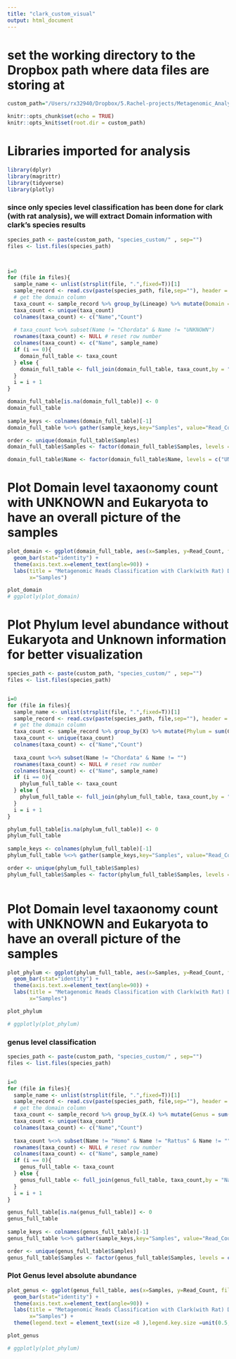 ---
title: "clark_custom_visual"
output: html_document
---

# set the working directory to the Dropbox path where data files are storing at
```{r setup, include=FALSE}
custom_path="/Users/rx32940/Dropbox/5.Rachel-projects/Metagenomic_Analysis/final_analysis/clark/"

knitr::opts_chunk$set(echo = TRUE)
knitr::opts_knit$set(root.dir = custom_path)
```

# Libraries imported for analysis
```{r}

library(dplyr)
library(magrittr)
library(tidyverse)
library(plotly)


```

### since only species level classification has been done for clark (with rat analysis), we will extract Domain information with clark's species results

```{r}

species_path <- paste(custom_path, "species_custom/" , sep="")
files <- list.files(species_path)



i=0
for (file in files){
  sample_name <- unlist(strsplit(file, ".",fixed=T))[1]
  sample_record <- read.csv(paste(species_path, file,sep=""), header = TRUE)
  # get the domain column
  taxa_count <- sample_record %>% group_by(Lineage) %>% mutate(Domain = sum(Count)) %>% select("Lineage","Domain")
  taxa_count <- unique(taxa_count)
  colnames(taxa_count) <- c("Name","Count")
  
  # taxa_count %<>% subset(Name != "Chordata" & Name != "UNKNOWN")
  rownames(taxa_count) <- NULL # reset row number
  colnames(taxa_count) <- c("Name", sample_name)
  if (i == 0){
    domain_full_table <- taxa_count
  } else {
    domain_full_table <- full_join(domain_full_table, taxa_count,by = "Name")
  }
  i = i + 1
}

domain_full_table[is.na(domain_full_table)] <- 0
domain_full_table
 
sample_keys <- colnames(domain_full_table)[-1]
domain_full_table %<>% gather(sample_keys,key="Samples", value="Read_Count")

order <- unique(domain_full_table$Samples)
domain_full_table$Samples <- factor(domain_full_table$Samples, levels = c("R22_K","R26_K","R27_K","R28_K","R22_L","R26_L","R27_L","R28_L","R22_S","R26_S","R27_S","R28_S"))

domain_full_table$Name <- factor(domain_full_table$Name, levels = c("UNKNOWN", "Eukaryota","Bacteria","Viruses","Archaea"))
```

# Plot Domain level taxaonomy count with UNKNOWN and Eukaryota to have an overall picture of the samples
```{r}
plot_domain <- ggplot(domain_full_table, aes(x=Samples, y=Read_Count, fill=Name)) +
  geom_bar(stat="identity") + 
  theme(axis.text.x=element_text(angle=90)) +
  labs(title = "Metagenomic Reads Classification with Clark(with Rat) DB (Domain)", y= "Number of Reads",
       x="Samples")

plot_domain
# ggplotly(plot_domain)


```


# Plot Phylum level abundance without Eukaryota and Unknown information for better visualization 
```{r}
species_path <- paste(custom_path, "species_custom/" , sep="")
files <- list.files(species_path)


i=0
for (file in files){
  sample_name <- unlist(strsplit(file, ".",fixed=T))[1]
  sample_record <- read.csv(paste(species_path, file,sep=""), header = TRUE)
  # get the domain column
  taxa_count <- sample_record %>% group_by(X) %>% mutate(Phylum = sum(Count)) %>% select("X","Phylum") %>% subset(Phylum >= 100)
  taxa_count <- unique(taxa_count)
  colnames(taxa_count) <- c("Name","Count")
  
  taxa_count %<>% subset(Name != "Chordata" & Name != "")
  rownames(taxa_count) <- NULL # reset row number
  colnames(taxa_count) <- c("Name", sample_name)
  if (i == 0){
    phylum_full_table <- taxa_count
  } else {
    phylum_full_table <- full_join(phylum_full_table, taxa_count,by = "Name")
  }
  i = i + 1
}

phylum_full_table[is.na(phylum_full_table)] <- 0
phylum_full_table
 
sample_keys <- colnames(phylum_full_table)[-1]
phylum_full_table %<>% gather(sample_keys,key="Samples", value="Read_Count")

order <- unique(phylum_full_table$Samples)
phylum_full_table$Samples <- factor(phylum_full_table$Samples, levels = c("R22_K","R26_K","R27_K","R28_K","R22_L","R26_L","R27_L","R28_L","R22_S","R26_S","R27_S","R28_S"))



```



# Plot Domain level taxaonomy count with UNKNOWN and Eukaryota to have an overall picture of the samples
```{r}

plot_phylum <- ggplot(phylum_full_table, aes(x=Samples, y=Read_Count, fill=Name)) +
  geom_bar(stat="identity") + 
  theme(axis.text.x=element_text(angle=90)) +
  labs(title = "Metagenomic Reads Classification with Clark(with Rat) DB (Phylum)", y= "Number of Reads",
       x="Samples")

plot_phylum

# ggplotly(plot_phylum)


```
### genus level classification 
```{r}
species_path <- paste(custom_path, "species_custom/" , sep="")
files <- list.files(species_path)


i=0
for (file in files){
  sample_name <- unlist(strsplit(file, ".",fixed=T))[1]
  sample_record <- read.csv(paste(species_path, file,sep=""), header = TRUE)
  # get the domain column
  taxa_count <- sample_record %>% group_by(X.4) %>% mutate(Genus = sum(Count)) %>% select("X.4","Genus") %>% subset(Genus >= 300)
  taxa_count <- unique(taxa_count)
  colnames(taxa_count) <- c("Name","Count")
  
  taxa_count %<>% subset(Name != "Homo" & Name != "Rattus" & Name != "")
  rownames(taxa_count) <- NULL # reset row number
  colnames(taxa_count) <- c("Name", sample_name)
  if (i == 0){
    genus_full_table <- taxa_count
  } else {
    genus_full_table <- full_join(genus_full_table, taxa_count,by = "Name")
  }
  i = i + 1
}

genus_full_table[is.na(genus_full_table)] <- 0
genus_full_table
 
sample_keys <- colnames(genus_full_table)[-1]
genus_full_table %<>% gather(sample_keys,key="Samples", value="Read_Count")

order <- unique(genus_full_table$Samples)
genus_full_table$Samples <- factor(genus_full_table$Samples, levels = c("R22_K","R26_K","R27_K","R28_K","R22_L","R26_L","R27_L","R28_L","R22_S","R26_S","R27_S","R28_S"))

```


### Plot Genus level absolute abundance
```{r}

plot_genus <- ggplot(genus_full_table, aes(x=Samples, y=Read_Count, fill=Name)) +
  geom_bar(stat="identity") + 
  theme(axis.text.x=element_text(angle=90)) +
  labs(title = "Metagenomic Reads Classification with Clark(with Rat) DB (Genus)", y= "Number of Reads",
       x="Samples") +
  theme(legend.text = element_text(size =8 ),legend.key.size =unit(0.5,"cm"))

plot_genus

# ggplotly(plot_phylum)


```

